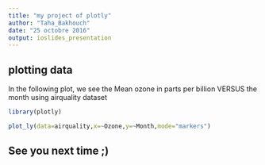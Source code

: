 ```yaml
---
title: "my project of plotly"
author: "Taha_Bakhouch"
date: "25 octobre 2016"
output: ioslides_presentation
---
```


## plotting data
In the following plot, we see the Mean ozone in parts per billion VERSUS the month using airquality dataset 
```r
library(plotly)
```
```r
plot_ly(data=airquality,x=~Ozone,y=~Month,mode="markers")
```

## See you next time ;)



